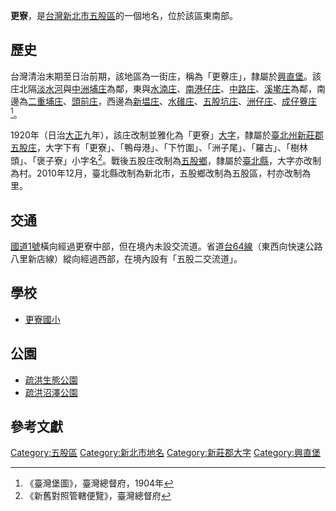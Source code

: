 {{noteTA
|1 = zh-cn:庄; zh-hk:庄; zh-tw:庄;
}}
'''更寮'''，是[[台灣|台灣]][[新北市|新北市]][[五股區|五股區]]的一個地名，位於該區東南部。

==歷史==
台灣清治末期至日治前期，該地區為一街庄，稱為「更藔庄」，隸屬於[[興直堡|興直堡]]。該庄北隔[[淡水河|淡水河]]與[[中洲埔庄|中洲埔庄]]為鄰，東與[[和尚洲水湳|水湳庄]]、[[和尚洲南港子|南港仔庄]]、[[和尚洲中路|中路庄]]、[[和尚洲溪墘|溪墘庄]]為鄰，南邊為[[二重埔_(新北市)|二重埔庄]]、[[頭前庄|頭前庄]]，西邊為[[新塭_(新北市)|新塭庄]]、[[水碓_(新北市)|水碓庄]]、[[五股坑庄|五股坑庄]]、[[洲子_(新北市)|洲仔庄]]、[[成仔藔庄|成仔藔庄]]<ref>《臺灣堡圖》，臺灣總督府，1904年</ref>。

1920年（日治[[大正|大正]]九年），該庄改制並雅化為「更寮」[[大字|大字]]，隸屬於[[臺北州|臺北州]][[新莊郡|新莊郡]][[五股庄|五股庄]]，大字下有「更寮」、「鴨母港」、「下竹圍」、「洲子尾」、「羅古」、「樹林頭」、「褒子寮」小字名<ref>《新舊對照管轄便覽》，臺灣總督府</ref>。戰後五股庄改制為[[五股鄉|五股鄉]]，隸屬於[[臺北縣|臺北縣]]，大字亦改制為村。2010年12月，臺北縣改制為新北市，五股鄉改制為五股區，村亦改制為里。

==交通==
[[中山高速公路|國道1號]]橫向經過更寮中部，但在境內未設交流道。省道[[台64線|台64線]]（東西向快速公路八里新店線）縱向經過西部，在境內設有「五股二交流道」。

==學校==
*[[新北市五股區更寮國民小學|更寮國小]]

==公園==
*[[疏洪生態公園|疏洪生態公園]]
*[[疏洪沼澤公園|疏洪沼澤公園]]

==參考文獻==
{{reflist}}

{{新莊郡}}

[[Category:五股區|Category:五股區]]
[[Category:新北市地名|Category:新北市地名]]
[[Category:新莊郡大字|Category:新莊郡大字]]
[[Category:興直堡|Category:興直堡]]